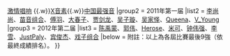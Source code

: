 {{Navbox
|name = 激情唱响全国9强选手<!-- 辽宁卫视举办的《激情唱响》选秀节目全国9强选手。 -->
|title = 《[[激情唱响]]》历届全国9强
|state = expand
|group1 = 届数
|list1 = [[辽宁卫视]]{{.w}}[[激情唱响]] {{.w}}[[X音素]]{{.w}}[[中国最强音]]  
|group2 = 2011年第一届
|list2 = [[李尚尚]]、[[苗音组合]]、[[傅羽]]、[[大春子]]、[[贾剑龙]]、[[吴子璇]]、[[吴家怿]]、[[Queena]]、[[饶威|V_Young]]
|group3 = 2012年第二届
|list3 = [[陈禹蒙]]、[[郭伟]]、[[Herose]]、[[米可]]、[[鍾偉強 (香港歌手)|钟伟强]]、[[李雪]]、[[JustPaly]]、[[宾俊杰]]、[[戏子组合]] 
|below = 附註：以上為各屆比賽最後9強（依最終成績排名）。
}}<noinclude>